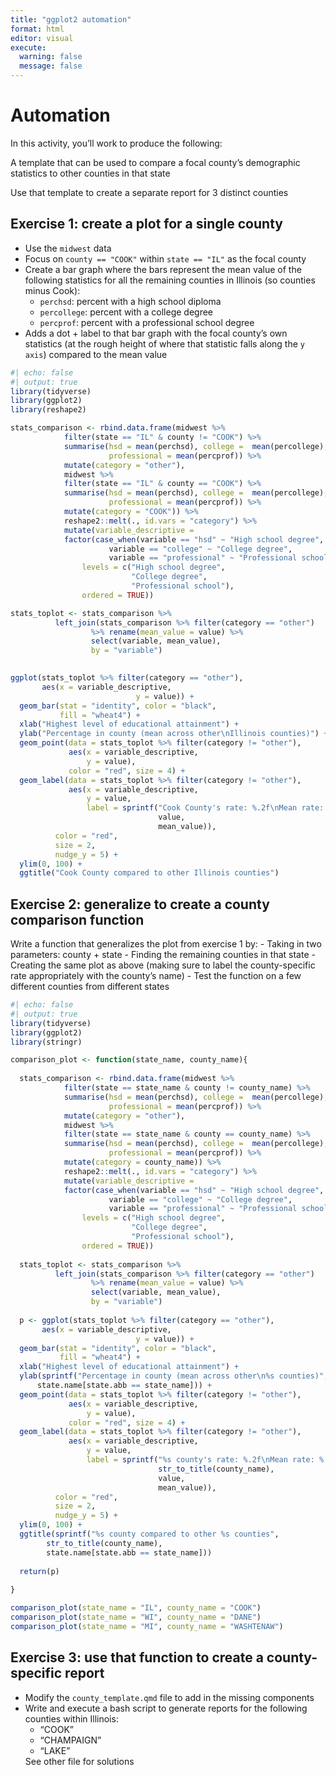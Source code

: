 ```yaml
---
title: "ggplot2 automation"
format: html
editor: visual
execute: 
  warning: false
  message: false
---
```


# Automation

In this activity, you'll work to produce the following:

A template that can be used to compare a focal county's demographic statistics to other counties in that state

Use that template to create a separate report for 3 distinct counties

## Exercise 1: create a plot for a single county

- Use the `midwest` data
- Focus on `county == "COOK"` within `state == "IL"` as the focal county 
- Create a bar graph where the bars represent the mean value of the following statistics for all the remaining counties in Illinois (so counties minus Cook):
  - `perchsd`: percent with a high school diploma
  - `percollege`: percent with a college degree
  - `percprof`: percent with a professional school degree
  
- Adds a dot + label to that bar graph with the focal county's own statistics (at the rough height of where that statistic falls along the `y axis`) compared to the mean value 
  
```r
#| echo: false
#| output: true
library(tidyverse)
library(ggplot2)
library(reshape2)

stats_comparison <- rbind.data.frame(midwest %>%
            filter(state == "IL" & county != "COOK") %>%
            summarise(hsd = mean(perchsd), college =  mean(percollege), 
                      professional = mean(percprof)) %>%
            mutate(category = "other"),
            midwest %>%
            filter(state == "IL" & county == "COOK") %>%
            summarise(hsd = mean(perchsd), college =  mean(percollege), 
                      professional = mean(percprof)) %>%
            mutate(category = "COOK")) %>%
            reshape2::melt(., id.vars = "category") %>%
            mutate(variable_descriptive = 
            factor(case_when(variable == "hsd" ~ "High school degree",
                      variable == "college" ~ "College degree",
                      variable == "professional" ~ "Professional school"),
                levels = c("High school degree",
                           "College degree",
                           "Professional school"),
                ordered = TRUE)) 

stats_toplot <- stats_comparison %>%
          left_join(stats_comparison %>% filter(category == "other") 
                  %>% rename(mean_value = value) %>%
                  select(variable, mean_value),
                  by = "variable") 

            
ggplot(stats_toplot %>% filter(category == "other"), 
       aes(x = variable_descriptive, 
                            y = value)) +
  geom_bar(stat = "identity", color = "black", 
           fill = "wheat4") +
  xlab("Highest level of educational attainment") +
  ylab("Percentage in county (mean across other\nIllinois counties)") +
  geom_point(data = stats_toplot %>% filter(category != "other"),
             aes(x = variable_descriptive, 
                 y = value),
             color = "red", size = 4) +
  geom_label(data = stats_toplot %>% filter(category != "other"),
             aes(x = variable_descriptive, 
                 y = value, 
                 label = sprintf("Cook County's rate: %.2f\nMean rate: %.2f",
                                 value, 
                                 mean_value)),
          color = "red",
          size = 2,
          nudge_y = 5) +
  ylim(0, 100) +
  ggtitle("Cook County compared to other Illinois counties")

```


## Exercise 2: generalize to create a county comparison function 

Write a function that generalizes the plot from exercise 1 by:
- Taking in two parameters: county + state
- Finding the remaining counties in that state
- Creating the same plot as above (making sure to label the county-specific rate appropriately with the county's name)
- Test the function on a few different counties from different states


```r
#| echo: false
#| output: true
library(tidyverse)
library(ggplot2)
library(stringr)

comparison_plot <- function(state_name, county_name){
  
  stats_comparison <- rbind.data.frame(midwest %>%
            filter(state == state_name & county != county_name) %>%
            summarise(hsd = mean(perchsd), college =  mean(percollege), 
                      professional = mean(percprof)) %>%
            mutate(category = "other"),
            midwest %>%
            filter(state == state_name & county == county_name) %>%
            summarise(hsd = mean(perchsd), college =  mean(percollege), 
                      professional = mean(percprof)) %>%
            mutate(category = county_name)) %>%
            reshape2::melt(., id.vars = "category") %>%
            mutate(variable_descriptive = 
            factor(case_when(variable == "hsd" ~ "High school degree",
                      variable == "college" ~ "College degree",
                      variable == "professional" ~ "Professional school"),
                levels = c("High school degree",
                           "College degree",
                           "Professional school"),
                ordered = TRUE)) 
  
  stats_toplot <- stats_comparison %>%
          left_join(stats_comparison %>% filter(category == "other") 
                  %>% rename(mean_value = value) %>%
                  select(variable, mean_value),
                  by = "variable") 
  
  p <- ggplot(stats_toplot %>% filter(category == "other"), 
       aes(x = variable_descriptive, 
                            y = value)) +
  geom_bar(stat = "identity", color = "black", 
           fill = "wheat4") +
  xlab("Highest level of educational attainment") +
  ylab(sprintf("Percentage in county (mean across other\n%s counties)",
      state.name[state.abb == state_name])) +
  geom_point(data = stats_toplot %>% filter(category != "other"),
             aes(x = variable_descriptive, 
                 y = value),
             color = "red", size = 4) +
  geom_label(data = stats_toplot %>% filter(category != "other"),
             aes(x = variable_descriptive, 
                 y = value, 
                 label = sprintf("%s county's rate: %.2f\nMean rate: %.2f",
                                 str_to_title(county_name),
                                 value, 
                                 mean_value)),
          color = "red",
          size = 2,
          nudge_y = 5) +
  ylim(0, 100) +
  ggtitle(sprintf("%s county compared to other %s counties",
        str_to_title(county_name),
        state.name[state.abb == state_name]))
  
  return(p)
  
}

comparison_plot(state_name = "IL", county_name = "COOK")
comparison_plot(state_name = "WI", county_name = "DANE")
comparison_plot(state_name = "MI", county_name = "WASHTENAW")

```


## Exercise 3: use that function to create a county-specific report 

- Modify the `county_template.qmd` file to add in the missing components
- Write and execute a bash script to generate reports for the following counties within Illinois:
  - "COOK"
  - "CHAMPAIGN"
  - "LAKE"
  
  
  See other file for solutions 


